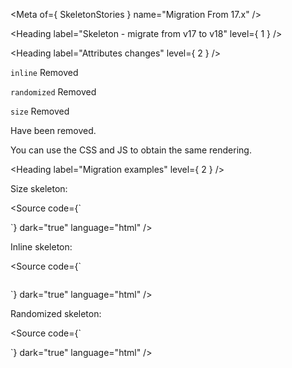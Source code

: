 
<Meta of={ SkeletonStories } name="Migration From 17.x" />

<Heading label="Skeleton - migrate from v17 to v18" level={ 1 } />

<Heading label="Attributes changes" level={ 2 } />

`inline` <Badge color="critical" size="sm">Removed</Badge>

`randomized` <Badge color="critical" size="sm">Removed</Badge>

`size` <Badge color="critical" size="sm">Removed</Badge>

Have been removed.

You can use the CSS and JS to obtain the same rendering.

<Heading label="Migration examples" level={ 2 } />

Size skeleton:

<Source code={`
<osds-skeleton size="md"></osds-skeleton>

<!-- is now -->

<ods-skeleton class="my-skeleton"></ods-skeleton>

<style>
  .my-skeleton::part(skeleton) {
    width: 250px;
  }
</style>
`}
        dark="true"
        language="html" />

Inline skeleton:

<Source code={`
<osds-skeleton inline></osds-skeleton>

<!-- is now -->

<ods-skeleton class="my-skeleton--inline"></ods-skeleton>

<style>
  .my-skeleton--inline {
    display: inline-block;
    width: 100px;
  }
</style>
`}
        dark="true"
        language="html" />

Randomized skeleton:

<Source code={`
<osds-skeleton randomized></osds-skeleton>

<!-- is now -->

<ods-skeleton id="mySkeleton"></ods-skeleton>

<script>
  const mySkeleton = document.getElementById('mySkeleton');
  const getRandomValue = () => {
    // between 30 and 100
    return Math.floor(Math.random() * (100 - 30)) + 30;
  }
  mySkeleton.style.width = getRandomValue() + '%';
</script>
`}
        dark="true"
        language="html" />
